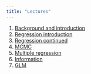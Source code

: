 ```yaml
---
title: "Lectures"
---
```


1.  [Background and introduction](intro-1.qmd)
2.  [Regression introduction](regression-2.qmd)
3.  [Regression continued](regression-3.qmd)
4.  [MCMC](mcmc-4.qmd)
5.  [Multiple regression](mr-5.qmd)
6.  [Information](info-6.qmd)
7.  [GLM](glm-7.qmd)
